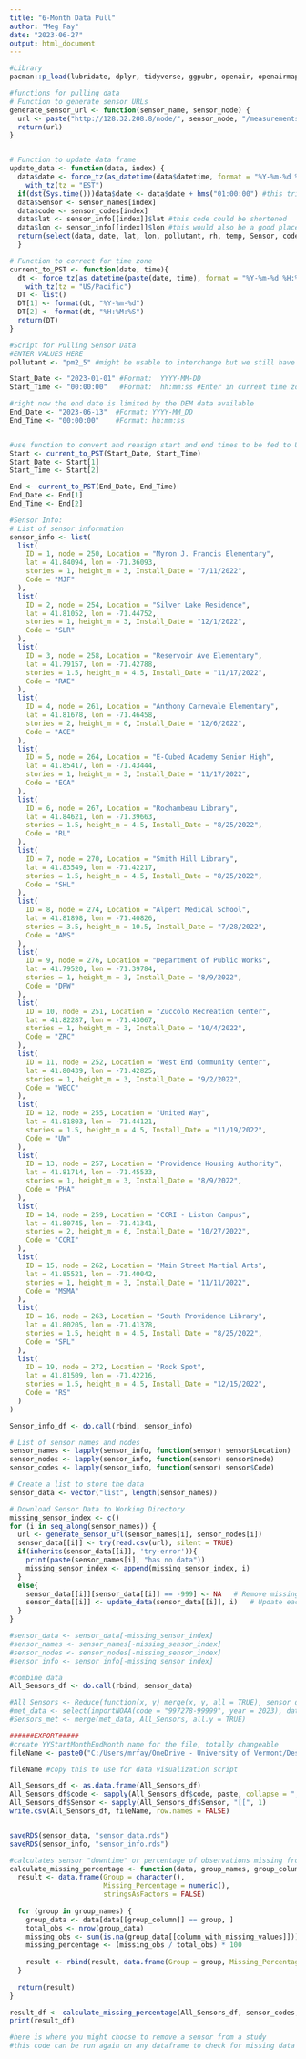 ```yaml
---
title: "6-Month Data Pull"
author: "Meg Fay"
date: "2023-06-27"
output: html_document
---
```


```r
#Library
pacman::p_load(lubridate, dplyr, tidyverse, ggpubr, openair, openairmaps, ggplot2, worldmet)
```

```r
#functions for pulling data
# Function to generate sensor URLs
generate_sensor_url <- function(sensor_name, sensor_node) {
  url <- paste("http://128.32.208.8/node/", sensor_node, "/measurements_all/csv?name=", URLencode(sensor_name), "&interval=1", "&variables=rh,temp,", pollutant, "&start=", URLencode(Start_Date), "%20", URLencode(Start_Time), "&end=", URLencode(End_Date), "%20", URLencode(End_Time), "&chart_type=measurement)", sep="")
  return(url)
}


# Function to update data frame
update_data <- function(data, index) {
  data$date <- force_tz(as_datetime(data$datetime, format = "%Y-%m-%d %H:%M:%S"), "GMT") %>% 
    with_tz(tz = "EST")
  if(dst(Sys.time()))data$date <- data$date + hms("01:00:00") #this tries to account for dst (adjusts to present time zone at time of viewing)
  data$Sensor <- sensor_names[index]
  data$code <- sensor_codes[index]
  data$lat <- sensor_info[[index]]$lat #this code could be shortened
  data$lon <- sensor_info[[index]]$lon #this would also be a good place to add in stories or sight hight if wanted
  return(select(data, date, lat, lon, pollutant, rh, temp, Sensor, code))
  }

# Function to correct for time zone 
current_to_PST <- function(date, time){
  dt <- force_tz(as_datetime(paste(date, time), format = "%Y-%m-%d %H:%M:%S"), Sys.timezone()) %>%
    with_tz(tz = "US/Pacific")
  DT <- list()
  DT[1] <- format(dt, "%Y-%m-%d")
  DT[2] <- format(dt, "%H:%M:%S")
  return(DT)
}
```


```r
#Script for Pulling Sensor Data
#ENTER VALUES HERE
pollutant <- "pm2_5" #might be usable to interchange but we still have baseline correction

Start_Date <- "2023-01-01" #Format:  YYYY-MM-DD
Start_Time <- "00:00:00"   #Format:  hh:mm:ss #Enter in current time zone

#right now the end date is limited by the DEM data available
End_Date <- "2023-06-13"  #Format: YYYY-MM_DD
End_Time <- "00:00:00"    #Format: hh:mm:ss 


#use function to convert and reasign start and end times to be fed to URL
Start <- current_to_PST(Start_Date, Start_Time)
Start_Date <- Start[1]
Start_Time <- Start[2]

End <- current_to_PST(End_Date, End_Time)
End_Date <- End[1]
End_Time <- End[2]

#Sensor Info:
# List of sensor information
sensor_info <- list(
  list(
    ID = 1, node = 250, Location = "Myron J. Francis Elementary",
    lat = 41.84094, lon = -71.36093,
    stories = 1, height_m = 3, Install_Date = "7/11/2022",
    Code = "MJF"
  ),
  list(
    ID = 2, node = 254, Location = "Silver Lake Residence",
    lat = 41.81052, lon = -71.44752,
    stories = 1, height_m = 3, Install_Date = "12/1/2022",
    Code = "SLR"
  ),
  list(
    ID = 3, node = 258, Location = "Reservoir Ave Elementary",
    lat = 41.79157, lon = -71.42788,
    stories = 1.5, height_m = 4.5, Install_Date = "11/17/2022",
    Code = "RAE"
  ),
  list(
    ID = 4, node = 261, Location = "Anthony Carnevale Elementary",
    lat = 41.81678, lon = -71.46458,
    stories = 2, height_m = 6, Install_Date = "12/6/2022",
    Code = "ACE"
  ),
  list(
    ID = 5, node = 264, Location = "E-Cubed Academy Senior High",
    lat = 41.85417, lon = -71.43444,
    stories = 1, height_m = 3, Install_Date = "11/17/2022",
    Code = "ECA"
  ),
  list(
    ID = 6, node = 267, Location = "Rochambeau Library",
    lat = 41.84621, lon = -71.39663,
    stories = 1.5, height_m = 4.5, Install_Date = "8/25/2022",
    Code = "RL"
  ),
  list(
    ID = 7, node = 270, Location = "Smith Hill Library",
    lat = 41.83549, lon = -71.42217,
    stories = 1.5, height_m = 4.5, Install_Date = "8/25/2022",
    Code = "SHL"
  ),
  list(
    ID = 8, node = 274, Location = "Alpert Medical School",
    lat = 41.81898, lon = -71.40826,
    stories = 3.5, height_m = 10.5, Install_Date = "7/28/2022",
    Code = "AMS"
  ),
  list(
    ID = 9, node = 276, Location = "Department of Public Works",
    lat = 41.79520, lon = -71.39784,
    stories = 1, height_m = 3, Install_Date = "8/9/2022",
    Code = "DPW"
  ),
  list(
    ID = 10, node = 251, Location = "Zuccolo Recreation Center",
    lat = 41.82287, lon = -71.43067,
    stories = 1, height_m = 3, Install_Date = "10/4/2022",
    Code = "ZRC"
  ),
  list(
    ID = 11, node = 252, Location = "West End Community Center",
    lat = 41.80439, lon = -71.42825,
    stories = 1, height_m = 3, Install_Date = "9/2/2022",
    Code = "WECC"
  ),
  list(
    ID = 12, node = 255, Location = "United Way",
    lat = 41.81803, lon = -71.44121,
    stories = 1.5, height_m = 4.5, Install_Date = "11/19/2022",
    Code = "UW"
  ),
  list(
    ID = 13, node = 257, Location = "Providence Housing Authority",
    lat = 41.81714, lon = -71.45533,
    stories = 1, height_m = 3, Install_Date = "8/9/2022",
    Code = "PHA"
  ),
  list(
    ID = 14, node = 259, Location = "CCRI - Liston Campus",
    lat = 41.80745, lon = -71.41341,
    stories = 2, height_m = 6, Install_Date = "10/27/2022",
    Code = "CCRI"
  ),
  list(
    ID = 15, node = 262, Location = "Main Street Martial Arts",
    lat = 41.85521, lon = -71.40042,
    stories = 1, height_m = 3, Install_Date = "11/11/2022",
    Code = "MSMA"
  ),
  list(
    ID = 16, node = 263, Location = "South Providence Library",
    lat = 41.80205, lon = -71.41378,
    stories = 1.5, height_m = 4.5, Install_Date = "8/25/2022",
    Code = "SPL"
  ),
  list(
    ID = 19, node = 272, Location = "Rock Spot",
    lat = 41.81509, lon = -71.42216,
    stories = 1.5, height_m = 4.5, Install_Date = "12/15/2022",
    Code = "RS"
  )
)

Sensor_info_df <- do.call(rbind, sensor_info)

# List of sensor names and nodes
sensor_names <- lapply(sensor_info, function(sensor) sensor$Location)
sensor_nodes <- lapply(sensor_info, function(sensor) sensor$node)
sensor_codes <- lapply(sensor_info, function(sensor) sensor$Code)

# Create a list to store the data
sensor_data <- vector("list", length(sensor_names))
```

```r
# Download Sensor Data to Working Directory
missing_sensor_index <- c()
for (i in seq_along(sensor_names)) {
  url <- generate_sensor_url(sensor_names[i], sensor_nodes[i])
  sensor_data[[i]] <- try(read.csv(url), silent = TRUE)
  if(inherits(sensor_data[[i]], 'try-error')){
    print(paste(sensor_names[i], "has no data"))
    missing_sensor_index <- append(missing_sensor_index, i)
  }
  else{
    sensor_data[[i]][sensor_data[[i]] == -999] <- NA   # Remove missing data
    sensor_data[[i]] <- update_data(sensor_data[[i]], i)   # Update each sensor data frame
  }
}

#sensor_data <- sensor_data[-missing_sensor_index]
#sensor_names <- sensor_names[-missing_sensor_index]
#sensor_nodes <- sensor_nodes[-missing_sensor_index]
#sensor_info <- sensor_info[-missing_sensor_index]

#combine data
All_Sensors_df <- do.call(rbind, sensor_data)

#All_Sensors <- Reduce(function(x, y) merge(x, y, all = TRUE), sensor_data)
#met_data <- select(importNOAA(code = "997278-99999", year = 2023), date, ws, wd, air_temp)
#Sensors_met <- merge(met_data, All_Sensors, all.y = TRUE)

```

```r
######EXPORT#####
#create YYStartMonthEndMonth name for the file, totally changeable
fileName <- paste0("C:/Users/mrfay/OneDrive - University of Vermont/Desktop/BPVD/PM/data/6month_pm25_raw.csv")

fileName #copy this to use for data visualization script

All_Sensors_df <- as.data.frame(All_Sensors_df)
All_Sensors_df$code <- sapply(All_Sensors_df$code, paste, collapse = ",") 
All_Sensors_df$Sensor <- sapply(All_Sensors_df$Sensor, "[[", 1)
write.csv(All_Sensors_df, fileName, row.names = FALSE)


saveRDS(sensor_data, "sensor_data.rds")
saveRDS(sensor_info, "sensor_info.rds")
```

```r
#calculates sensor "downtime" or percentage of observations missing from the selected period
calculate_missing_percentage <- function(data, group_names, group_column, column_with_missing_values) {
  result <- data.frame(Group = character(),
                       Missing_Percentage = numeric(),
                       stringsAsFactors = FALSE)
  
  for (group in group_names) {
    group_data <- data[data[[group_column]] == group, ]
    total_obs <- nrow(group_data)
    missing_obs <- sum(is.na(group_data[[column_with_missing_values]]))
    missing_percentage <- (missing_obs / total_obs) * 100
    
    result <- rbind(result, data.frame(Group = group, Missing_Percentage = missing_percentage))
  }
  
  return(result)
}

result_df <- calculate_missing_percentage(All_Sensors_df, sensor_codes, "code", "pm2_5")
print(result_df)

#here is where you might choose to remove a sensor from a study
#this code can be run again on any dataframe to check for missing data post-merge or post-calibration
```



